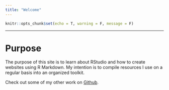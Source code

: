 ```yaml
---
title: "Welcome"
---
```


```r
knitr::opts_chunk$set(echo = T, warning = F, message = F)
```

---

# Purpose
The purpose of this site is to learn about RStudio and how to create websites using R Markdown. My intention is to compile resources I use on a regular basis into an organized toolkit.

Check out some of my other work on [Github](https://geocoug.github.io).

